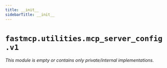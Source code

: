 ```yaml
---
title: __init__
sidebarTitle: __init__
---
```


# `fastmcp.utilities.mcp_server_config.v1`

*This module is empty or contains only private/internal implementations.*
